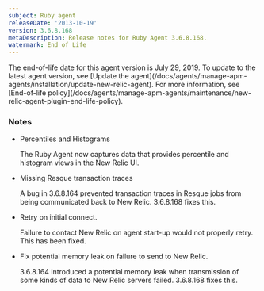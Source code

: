 ```yaml
---
subject: Ruby agent
releaseDate: '2013-10-19'
version: 3.6.8.168
metaDescription: Release notes for Ruby Agent 3.6.8.168.
watermark: End of Life
---
```


<Callout variant="important">
  The end-of-life date for this agent version is July 29, 2019. To update to the latest agent version, see [Update the agent](/docs/agents/manage-apm-agents/installation/update-new-relic-agent). For more information, see [End-of-life policy](/docs/agents/manage-apm-agents/maintenance/new-relic-agent-plugin-end-life-policy).
</Callout>

### Notes

* Percentiles and Histograms

  The Ruby Agent now captures data that provides percentile and histogram views in the New Relic UI.
* Missing Resque transaction traces

  A bug in 3.6.8.164 prevented transaction traces in Resque jobs from being communicated back to New Relic. 3.6.8.168 fixes this.
* Retry on initial connect.

  Failure to contact New Relic on agent start-up would not properly retry. This has been fixed.
* Fix potential memory leak on failure to send to New Relic.

  3.6.8.164 introduced a potential memory leak when transmission of some kinds of data to New Relic servers failed. 3.6.8.168 fixes this.
